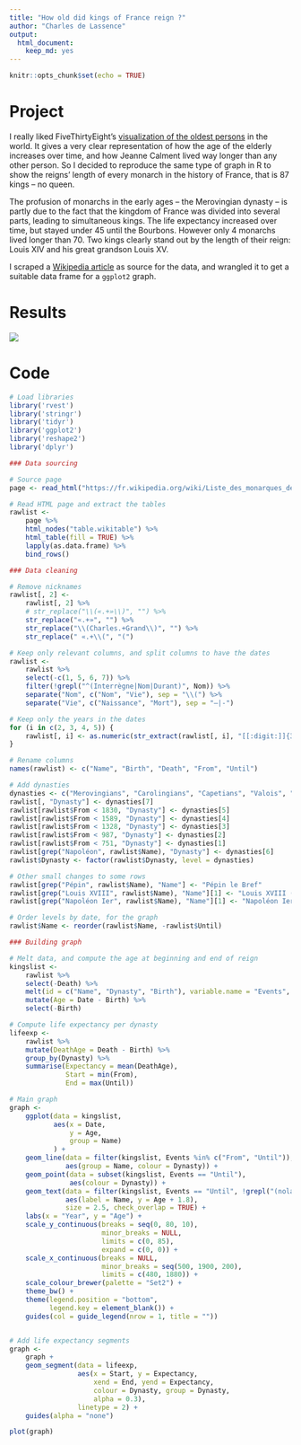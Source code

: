 ```yaml
---
title: "How old did kings of France reign ?"
author: "Charles de Lassence"
output: 
  html_document: 
    keep_md: yes
---
```


```r
knitr::opts_chunk$set(echo = TRUE)
```

# Project

I really liked FiveThirtyEight’s [visualization of the oldest persons](https://fivethirtyeight.com/features/why-the-oldest-person-in-the-world-keeps-dying/) in the world. It gives a very clear representation of how the age of the elderly increases over time, and how Jeanne Calment lived way longer than any other person. So I decided to reproduce the same type of graph in R to show the reigns’ length of every monarch in the history of France, that is 87 kings – no queen.

The profusion of monarchs in the early ages – the Merovingian dynasty – is partly due to the fact that the kingdom of France was divided into several parts, leading to simultaneous kings. The life expectancy increased over time, but stayed under 45 until the Bourbons. However only 4 monarchs lived longer than 70. Two kings clearly stand out by the length of their reign: Louis XIV and his great grandson Louis XV.

I scraped a [Wikipedia article](https://fr.wikipedia.org/wiki/Liste_des_monarques_de_France) as source for the data, and wrangled it to get a suitable data frame for a `ggplot2` graph.

# Results

 [![](kings-france.png)](kings-france.png)

# Code

```r
# Load libraries
library('rvest')
library('stringr')
library('tidyr')
library('ggplot2')
library('reshape2')
library('dplyr')

### Data sourcing

# Source page
page <- read_html("https://fr.wikipedia.org/wiki/Liste_des_monarques_de_France")

# Read HTML page and extract the tables
rawlist <- 
    page %>%
    html_nodes("table.wikitable") %>%
    html_table(fill = TRUE) %>%
    lapply(as.data.frame) %>% 
    bind_rows()

### Data cleaning 

# Remove nicknames
rawlist[, 2] <- 
    rawlist[, 2] %>%
    # str_replace("\\(«.+»\\)", "") %>%
    str_replace("«.+»", "") %>%
    str_replace("\\(Charles.+Grand\\)", "") %>%
    str_replace(" «.+\\(", "(")

# Keep only relevant columns, and split columns to have the dates
rawlist <-
    rawlist %>%
    select(-c(1, 5, 6, 7)) %>%
    filter(!grepl("^(Interrègne|Nom|Durant)", Nom)) %>%
    separate("Nom", c("Nom", "Vie"), sep = "\\(") %>%
    separate("Vie", c("Naissance", "Mort"), sep = "–|-")

# Keep only the years in the dates
for (i in c(2, 3, 4, 5)) {
    rawlist[, i] <- as.numeric(str_extract(rawlist[, i], "[[:digit:]]{3,4}"))
}

# Rename columns
names(rawlist) <- c("Name", "Birth", "Death", "From", "Until")

# Add dynasties
dynasties <- c("Merovingians", "Carolingians", "Capetians", "Valois", "Bourbons", "Bonaparte", "Orléans")
rawlist[, "Dynasty"] <- dynasties[7]
rawlist[rawlist$From < 1830, "Dynasty"] <- dynasties[5]
rawlist[rawlist$From < 1589, "Dynasty"] <- dynasties[4]
rawlist[rawlist$From < 1328, "Dynasty"] <- dynasties[3]
rawlist[rawlist$From < 987, "Dynasty"] <- dynasties[2]
rawlist[rawlist$From < 751, "Dynasty"] <- dynasties[1]
rawlist[grep("Napoléon", rawlist$Name), "Dynasty"] <- dynasties[6]
rawlist$Dynasty <- factor(rawlist$Dynasty, level = dynasties)

# Other small changes to some rows
rawlist[grep("Pépin", rawlist$Name), "Name"] <- "Pépin le Bref"
rawlist[grep("Louis XVIII", rawlist$Name), "Name"][1] <- "Louis XVIII (nolabel)"
rawlist[grep("Napoléon Ier", rawlist$Name), "Name"][1] <- "Napoléon Ier (nolabel)"

# Order levels by date, for the graph
rawlist$Name <- reorder(rawlist$Name, -rawlist$Until)

### Building graph 

# Melt data, and compute the age at beginning and end of reign
kingslist <- 
    rawlist %>%
    select(-Death) %>%
    melt(id = c("Name", "Dynasty", "Birth"), variable.name = "Events", value.name = "Date") %>%
    mutate(Age = Date - Birth) %>% 
    select(-Birth)

# Compute life expectancy per dynasty
lifeexp <- 
    rawlist %>% 
    mutate(DeathAge = Death - Birth) %>% 
    group_by(Dynasty) %>% 
    summarise(Expectancy = mean(DeathAge), 
              Start = min(From), 
              End = max(Until))

# Main graph
graph <-
    ggplot(data = kingslist,
           aes(x = Date,
               y = Age,
               group = Name)
           ) +
    geom_line(data = filter(kingslist, Events %in% c("From", "Until")),
              aes(group = Name, colour = Dynasty)) +
    geom_point(data = subset(kingslist, Events == "Until"),
               aes(colour = Dynasty)) +
    geom_text(data = filter(kingslist, Events == "Until", !grepl("(nolabel)", Name)),
              aes(label = Name, y = Age + 1.8), 
              size = 2.5, check_overlap = TRUE) +
    labs(x = "Year", y = "Age") +
    scale_y_continuous(breaks = seq(0, 80, 10), 
                       minor_breaks = NULL, 
                       limits = c(0, 85), 
                       expand = c(0, 0)) +
    scale_x_continuous(breaks = NULL, 
                       minor_breaks = seq(500, 1900, 200),
                       limits = c(480, 1880)) +
    scale_colour_brewer(palette = "Set2") +
    theme_bw() +
    theme(legend.position = "bottom", 
          legend.key = element_blank()) +
    guides(col = guide_legend(nrow = 1, title = ""))


# Add life expectancy segments
graph <-
    graph +
    geom_segment(data = lifeexp,
                 aes(x = Start, y = Expectancy, 
                     xend = End, yend = Expectancy, 
                     colour = Dynasty, group = Dynasty,
                     alpha = 0.3), 
                 linetype = 2) +
    guides(alpha = "none")

plot(graph)
```

